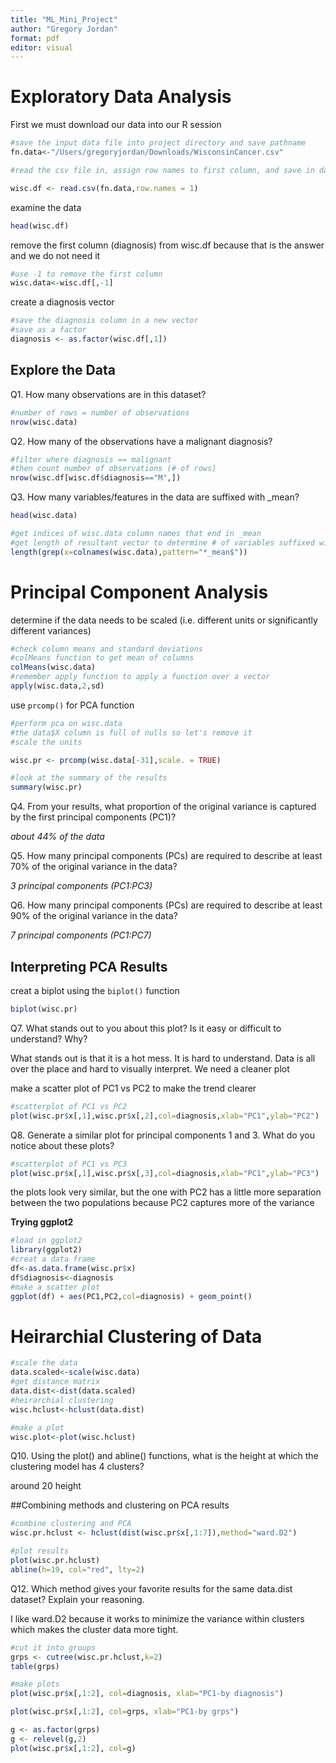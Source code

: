 ```yaml
---
title: "ML_Mini_Project"
author: "Gregory Jordan"
format: pdf
editor: visual
---
```


# Exploratory Data Analysis

First we must download our data into our R session

```r
#save the input data file into project directory and save pathname
fn.data<-"/Users/gregoryjordan/Downloads/WisconsinCancer.csv"

#read the csv file in, assign row names to first column, and save in data frame variable

wisc.df <- read.csv(fn.data,row.names = 1)
```

examine the data

```r
head(wisc.df)
```

remove the first column (diagnosis) from wisc.df because that is the answer and we do not need it

```r
#use -1 to remove the first column
wisc.data<-wisc.df[,-1]
```

create a diagnosis vector

```r
#save the diagnosis column in a new vector
#save as a factor
diagnosis <- as.factor(wisc.df[,1])
```

## Explore the Data

Q1. How many observations are in this dataset?

```r
#number of rows = number of observations
nrow(wisc.data)
```

Q2. How many of the observations have a malignant diagnosis?

```r
#filter where diagnosis == malignant
#then count number of observations (# of rows)
nrow(wisc.df[wisc.df$diagnosis=="M",])
```

Q3. How many variables/features in the data are suffixed with _mean?

```r
head(wisc.data)
```

```r
#get indices of wisc.data column names that end in _mean
#get length of resultant vector to determine # of variables suffixed with _mean 
length(grep(x=colnames(wisc.data),pattern="*_mean$"))
```

# Principal Component Analysis

determine if the data needs to be scaled (i.e. different units or significantly different variances)

```r
#check column means and standard deviations
#colMeans function to get mean of columns
colMeans(wisc.data)
#remember apply function to apply a function over a vector
apply(wisc.data,2,sd)
```

use `prcomp()` for PCA function

```r
#perform pca on wisc.data
#the data$X column is full of nulls so let's remove it
#scale the units

wisc.pr <- prcomp(wisc.data[-31],scale. = TRUE)
```

```r
#look at the summary of the results
summary(wisc.pr)
```

Q4. From your results, what proportion of the original variance is captured by the first principal components (PC1)?

*about 44% of the data*

Q5. How many principal components (PCs) are required to describe at least 70% of the original variance in the data?

*3 principal components (PC1:PC3)*

Q6. How many principal components (PCs) are required to describe at least 90% of the original variance in the data?

*7 principal components (PC1:PC7)*

## Interpreting PCA Results

creat a biplot using the `biplot()` function

```r
biplot(wisc.pr)
```


Q7. What stands out to you about this plot? Is it easy or difficult to understand? Why?

What stands out is that it is a hot mess. It is hard to understand. Data is all over the place and hard to visually interpret. We need a cleaner plot

make a scatter plot of PC1 vs PC2 to make the trend clearer

```r
#scatterplot of PC1 vs PC2
plot(wisc.pr$x[,1],wisc.pr$x[,2],col=diagnosis,xlab="PC1",ylab="PC2")
```

Q8. Generate a similar plot for principal components 1 and 3. What do you notice about these plots?

```r
#scatterplot of PC1 vs PC3
plot(wisc.pr$x[,1],wisc.pr$x[,3],col=diagnosis,xlab="PC1",ylab="PC3")
```

the plots look very similar, but the one with PC2 has a little more separation between the two populations because PC2 captures more of the variance

**Trying ggplot2**
```r
#load in ggplot2
library(ggplot2)
#creat a data frame
df<-as.data.frame(wisc.pr$x)
df$diagnosis<-diagnosis
#make a scatter plot
ggplot(df) + aes(PC1,PC2,col=diagnosis) + geom_point()

```

# Heirarchial Clustering of Data

```r
#scale the data
data.scaled<-scale(wisc.data)
#get distance matrix
data.dist<-dist(data.scaled)
#heirarchial clustering
wisc.hclust<-hclust(data.dist)
```

```r
#make a plot
wisc.plot<-plot(wisc.hclust)
```

Q10. Using the plot() and abline() functions, what is the height at which the clustering model has 4 clusters?

around 20 height

##Combining methods and clustering on PCA results

```r
#combine clustering and PCA
wisc.pr.hclust <- hclust(dist(wisc.pr$x[,1:7]),method="ward.D2")

#plot results
plot(wisc.pr.hclust)
abline(h=19, col="red", lty=2)
```
Q12. Which method gives your favorite results for the same data.dist dataset? Explain your reasoning.

I like ward.D2 because it works to minimize the variance within clusters which makes the cluster data more tight.

```r
#cut it into groups
grps <- cutree(wisc.pr.hclust,k=2)
table(grps)
```

```r
#make plots
plot(wisc.pr$x[,1:2], col=diagnosis, xlab="PC1-by diagnosis")
```
```r
plot(wisc.pr$x[,1:2], col=grps, xlab="PC1-by grps")
```

```r
g <- as.factor(grps)
g <- relevel(g,2)
plot(wisc.pr$x[,1:2], col=g)
```

